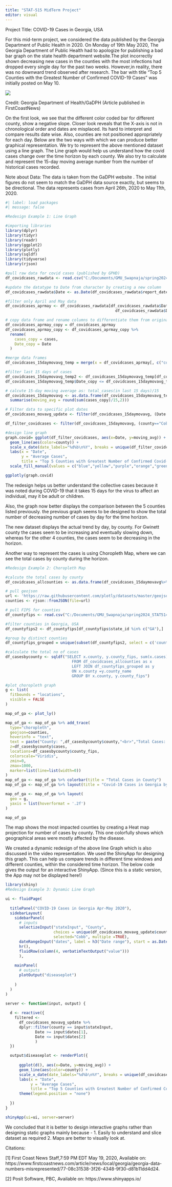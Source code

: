 ---
title: "STAT-515 MidTerm Project"
editor: visual
---

Project Title: COVID-19 Cases in Georgia, USA

For this mid-term project, we considered the data published by the Georgia Department of Public Health in 2020. On Monday of 19th May 2020, The Georgia Department of Public Health had to apologize for publishing a bad bar graph on the state health department website.The plot incorrectly shown decreasing new cases in the counties with the most infections had dropped every single day for the past two weeks. However,in reality, there was no downward trend observed after research. The bar with title “Top 5 Counties with the Greatest Number of Confirmed COVID-19 Cases” was initially posted on May 10.

![](images/original_badgraph.png){fig-align="center"}

Credit: Georgia Department of Health/GaDPH (Article published in FirstCoastNews)

On the first look, we see that the different color coded bar for different county, show a negative slope. Closer look reveals that the X-axis is not in chronological order and dates are misplaced. Its hard to interpret and compare results date wise. Also, counties are not positioned appropriately for each day. Below are the two ways with which we can produce better graphical representation. We try to represent the above mentioned dataset using a line graph. The Line graph would help us understand how the covid cases change over the time horizon by each county. We also try to calculate and represent the 15-day moving average number from the number of historical cases recorded.

Note about Data: The data is taken from the GaDPH website . The initial figures do not seem to match the GaDPH data source exactly, but seems to be directional. The data represents cases from April 26th, 2020 to May 11th, 2020.

```{r}
#| label: load packages
#| message: false

#Redesign Example 1: Line Graph

#importing libraries
library(dplyr)
library(tidyr)
library(readr)
library(ggplot2)
library(plotly)
library(sqldf)
library(tidyverse)
library(rjson)

#pull raw data for covid cases (published by GPHD)
df_covidcases_rawdata <- read.csv("C:/Documents/GMU_Swapnaja/spring2024_STAT514/project/5.17.23_archive_epicurve_rpt_date.csv", header = TRUE)

#update the datatype to Date from character by creating a new column
df_covidcases_rawdata$Date <- as.Date(df_covidcases_rawdata$report_date)

#filter only April and May data
df_covidcases_aprmay <- df_covidcases_rawdata[df_covidcases_rawdata$Date > "2020-04-01" &
                                                df_covidcases_rawdata$Date < "2020-05-15", ]

# copy data frame and rename columns to differentiate them from original data frame
df_covidcases_aprmay_copy = df_covidcases_aprmay
df_covidcases_aprmay_copy <- df_covidcases_aprmay_copy %>% 
  rename(
    cases_copy = cases,
    Date_copy = Date
  )

#merge data frames
df_covidcases_15daymovavg_temp = merge(x = df_covidcases_aprmay[, c("county",'report_date',"Date","cases")], y = df_covidcases_aprmay_copy[, c("county", "cases_copy","Date_copy")], by = "county", all.x=TRUE)

#filter last 15 days of cases
df_covidcases_15daymovavg_temp2 <- df_covidcases_15daymovavg_temp[df_covidcases_15daymovavg_temp$Date_copy > df_covidcases_15daymovavg_temp$Date-15 &
df_covidcases_15daymovavg_temp$Date_copy <= df_covidcases_15daymovavg_temp$Date, ]

# calcute 15-day moving average as: total_cases(in last 15 days)/15
df_covidcases_15daymovavg <- as.data.frame(df_covidcases_15daymovavg_temp2%>%group_by(county,report_date,Date,cases)%>%
  summarise(moving_avg = round(sum(cases_copy)/15,2)))

# Filter data to specific plot dates
df_covidcases_movavg_update <- filter(df_covidcases_15daymovavg, (Date >= as.Date('2020-04-26')  & Date <= as.Date('2020-05-11')))

df_filter_covidcases <- filter(df_covidcases_15daymovavg, (county=="Cobb" | county =="DeKalb" | county =="Fulton" | county == "Gwinnett" | county == "Hall") & (Date >= as.Date('2020-04-26')  & Date <= as.Date('2020-05-11')))

#design line graph
graph.covid= ggplot(df_filter_covidcases, aes(x=Date, y=moving_avg)) +
  geom_line(aes(color=county)) +
  scale_x_date(date_labels="%d%b\n%Y", breaks = unique(df_filter_covidcases$Date)) +
  labs(x = "Date",
       y = "Average Cases",
       title = "Top 5 Counties with Greatest Number of Confirmed Covid-19 Cases (Apr-May 2020)")+
  scale_fill_manual(values = c("blue","yellow","purple","orange","green"))

ggplotly(graph.covid)

```

The redesign helps us better understand the collective cases because it was noted during COVID-19 that it takes 15 days for the virus to affect an individual, may it be adult or children.

Also, the graph now better displays the comparison between the 5 counties listed previously. the previous graph seems to be designed to show the total number of decreasing number of cases by day for the time horizon.

The new dataset displays the actual trend by day, by county. For Gwinett county the cases seem to be increasing and eventually slowing down, whereas for the other 4 counties, the cases seem to be decreasing in the horizon.

Another way to represent the cases is using Choropleth Map, where we can see the total cases by county during the horizon.

```{r}
#Redesign Example 2: Choropleth Map

#calcute the total cases by county
df_covidcases_allcounties <- as.data.frame(df_covidcases_15daymovavg%>%group_by(county)%>%summarise(cases = sum(cases)))

# pull geojson
url <- 'https://raw.githubusercontent.com/plotly/datasets/master/geojson-counties-fips.json'
counties <- rjson::fromJSON(file=url)

# pull FIPS for counties
df_countyfips <- read.csv("C:/Documents/GMU_Swapnaja/spring2024_STAT514/project/uszips.csv", header = TRUE)

#filter counties in Georgia, USA
df_countyfips2 <- df_countyfips[df_countyfips$state_id %in% c("GA"),]

#group by distinct counties
df_countyfips_grouped = unique(subset(df_countyfips2, select = c('county_name','county_fips')))

#calculate the total no of cases
df_casesbycounty <- sqldf("SELECT x.county, y.county_fips, sum(x.cases) as cases
                             FROM df_covidcases_allcounties as x
                             LEFT JOIN df_countyfips_grouped as y
                             ON x.county =y.county_name
                             GROUP BY x.county, y.county_fips")

#plot choropleth graph
g <- list(
  fitbounds = "locations",
  visible = FALSE
)

map_of_ga <- plot_ly()

map_of_ga <- map_of_ga %>% add_trace(
  type="choropleth",
  geojson=counties,
  hoverinfo = "text",
  text = paste("County: ",df_casesbycounty$county,"<br>","Total Cases: ",df_casesbycounty$cases),
  z=df_casesbycounty$cases,
  locations=df_casesbycounty$county_fips,
  colorscale="Viridis",
  zmin=0,
  zmax=1000,
  marker=list(line=list(width=0))
)
map_of_ga <- map_of_ga %>% colorbar(title = "Total Cases in County")
map_of_ga <- map_of_ga %>% layout(title = "Covid-19 Cases in Georgia by County (April to May 2020)")

map_of_ga <- map_of_ga %>% layout(
  geo = g,
  yaxis = list(hoverformat = '.2f')
)

map_of_ga
```

The map shows the most impacted counties by creating a Heat map projection for number of cases by county. This one colorfully shows which geographical areas were mostly affected by the disease.

We created a dynamic redesign of the above line Graph which is also discussed in the video representation. We used the ShinyApp for designing this graph. This can help us compare trends in different time windows and different counties, within the considered time horizon. The below code gives the output for an interactive ShinyApp. (Since this is a static version, the App may not be displayed here!)

```{r}
library(shiny) 
#Redesign Example 3: Dynamic Line Graph

ui <- fluidPage(
  
  titlePanel("COVID-19 Cases in Georgia Apr-May 2020"),
  sidebarLayout(
    sidebarPanel(
      # inputs
      selectizeInput("stateInput", "County",
                     choices = unique(df_covidcases_movavg_update$county),  
                     selected="Cobb", multiple =TRUE),
      dateRangeInput("dates", label = h3("Date range"), start = as.Date('2020-04-26'), end = as.Date('2020-05-14'), min = as.Date('2020-04-26'), max = as.Date('2020-05-14')),
      hr(),
      fluidRow(column(4, verbatimTextOutput("value")))
      ),
    
    mainPanel(
      # outputs
      plotOutput("diseaseplot")
      
    ) 
  ) 
)   

server <- function(input, output) {
  
  d <- reactive({
    filtered <-
      df_covidcases_movavg_update %>%
      dplyr::filter(county == input$stateInput,
             Date >= input$dates[1],
             Date <= input$dates[2]
             )
  })

  output$diseaseplot <- renderPlot({
    
      ggplot(d(), aes(x=Date, y=moving_avg)) +
      geom_line(aes(color=county)) +
      scale_x_date(date_labels="%d%b\n%Y", breaks = unique(df_covidcases_movavg_update$Date)) +
      labs(x = "Date",
           y = "Average Cases",
           title = "Top 5 Counties with Greatest Number of Confirmed Covid-19 Cases (Apr-May 2020)")+
      theme(legend.position = "none")
    
  })
}

shinyApp(ui=ui, server=server)
```

We concluded that it is better to design interactive graphs rather than designing static graphs mainly because - 1. Easily to understand and slice dataset as required 2. Maps are better to visually look at.

Citations:

\[1\] First Coast News Staff,7:59 PM EDT May 19, 2020, Available on: https://www.firstcoastnews.com/article/news/local/georgia/georgia-data-numbers-misrepresented/77-08c31538-3f26-4348-9f30-d81b11dd4d24.

\[2\] Posit Software, PBC, Available on: https://www.shinyapps.io/
